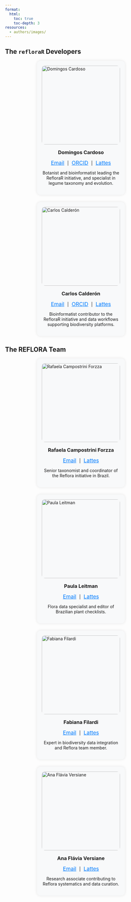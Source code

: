 ```yaml
---
format:
  html:
    toc: true
    toc-depth: 3
resources:
  - authors/images/
---
```


<style>
  body {
    background-image: url('/figures/reflora_bg.png');
    background-repeat: repeat-y;
    background-size: cover;
    background-attachment: fixed;
    background-position: top center;
    position: relative;
    z-index: 0;
  }

  .background-overlay {
    position: fixed;
    top: 0;
    left: 0;
    width: 100%;
    height: 100%;
    background-color: rgba(255, 255, 255, 0.8); /* white with 80% opacity */
    z-index: -1;
  }
</style>

## The `refloraR` Developers

```{=html}
<div class="authors-group">
  <div class="author-card">
    <img src="images/domingos.jpg" alt="Domingos Cardoso" class="author-photo" />
    <div class="author-info">
      <h3 class="author-name">Domingos Cardoso</h3>
      <p><a href="mailto:domingoscardoso@jbrj.gov.br">Email</a> | <a href="https://orcid.org/0000-0001-7072-2656" target="_blank">ORCID</a> | <a href="https://lattes.cnpq.br/" target="_blank">Lattes</a></p>
      <p>Botanist and bioinformatist leading the RefloraR initiative, and specialist in legume taxonomy and evolution.</p>
    </div>
  </div>

  <div class="author-card">
    <img src="images/carlos.jpg" alt="Carlos Calderón" class="author-photo" />
    <div class="author-info">
      <h3 class="author-name">Carlos Calderón</h3>
      <p><a href="mailto:caldecid@gmail.com">Email</a> | <a href="https://orcid.org/0000-0002-3897-4615" target="_blank">ORCID</a> | <a href="https://lattes.cnpq.br/" target="_blank">Lattes</a></p>
      <p>Bioinformatist contributor to the RefloraR initiative and data workflows supporting biodiversity platforms.</p>
    </div>
  </div>
</div>
```

## The REFLORA Team

```{=html}
<div class="authors-group">
  <div class="author-card">
    <img src="images/rafaela.jpg" alt="Rafaela Campostrini Forzza" class="author-photo" />
    <div class="author-info">
      <h3 class="author-name">Rafaela Campostrini Forzza</h3>
      <p><a href="mailto:rafaela@jbrj.gov.br">Email</a> | <a href="https://lattes.cnpq.br/" target="_blank">Lattes</a></p>
      <p>Senior taxonomist and coordinator of the Reflora initiative in Brazil.</p>
    </div>
  </div>
  
  <div class="author-card">
    <img src="images/paula.jpg" alt="Paula Leitman" class="author-photo" />
    <div class="author-info">
      <h3 class="author-name">Paula Leitman</h3>
      <p><a href="mailto:leitman@jbrj.gov.br">Email</a> | <a href="https://lattes.cnpq.br/" target="_blank">Lattes</a></p>
      <p>Flora data specialist and editor of Brazilian plant checklists.</p>
    </div>
  </div>

  <div class="author-card">
    <img src="images/fabiana.jpg" alt="Fabiana Filardi" class="author-photo" />
    <div class="author-info">
      <h3 class="author-name">Fabiana Filardi</h3>
      <p><a href="mailto:fabiana@jbrj.gov.br">Email</a> | <a href="https://lattes.cnpq.br/" target="_blank">Lattes</a></p>
      <p>Expert in biodiversity data integration and Reflora team member.</p>
    </div>
  </div>

  <div class="author-card">
    <img src="images/anaflavia.jpg" alt="Ana Flávia Versiane" class="author-photo" />
    <div class="author-info">
      <h3 class="author-name">Ana Flávia Versiane</h3>
      <p><a href="mailto:anaflavia@jbrj.gov.br">Email</a> | <a href="https://lattes.cnpq.br/" target="_blank">Lattes</a></p>
      <p>Research associate contributing to Reflora systematics and data curation.</p>
    </div>
  </div>
</div>
```

<style>
.authors-group {
  display: flex;
  flex-wrap: wrap;
  justify-content: center;
  gap: 24px;
  margin-bottom: 2rem;
}

.author-card {
  background: #f8f9fa;
  border-radius: 12px;
  box-shadow: 0 0 10px rgba(0,0,0,0.1);
  padding: 1rem;
  width: 260px;
  transition: transform 0.3s ease;
}

.author-card:hover {
  transform: scale(1.05);
  z-index: 2;
}

.author-photo {
  width: 100%;
  height: 260px;
  object-fit: cover;
  border-radius: 10px;
  margin-bottom: 1rem;
}

.author-info {
  text-align: center;
}

.author-info p a {
  margin: 0 6px;
  color: #007bff;
  font-size: 1.1rem;
}

.author-name {
  margin-top: 0;
  margin-bottom: 0.5rem;
  text-align: center;
}
</style>

